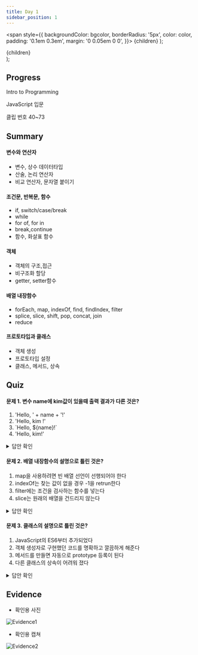 ---
title: Day 1
sidebar_position: 1
---

  <span
    style={{
      backgroundColor: bgcolor,
      borderRadius: '5px',
      color: color,
      padding: '0.1em 0.3em',
      margin: '0 0.05em 0 0',
    }}>
    {children}
  </span>
);

  <div style={{
        margin: '0 0 0.5em 0',
      }}>
    <span
      style={{
        backgroundColor: bgcolor,
        borderRadius: '5px',
        color: color,
        padding: '0.1em 0.3em',
      }}>
      {children}
    </span>
  </div>
);


## Progress
<Highlights bgcolor="#DB9509" color="#fff">Intro to Programming</Highlights>

<Highlights bgcolor="#4B0082" color="#fff">JavaScript 입문</Highlights> 

<Highlight bgcolor="#25c2a0" color="#fff">클립 번호</Highlight> 40~73


## Summary
#### 변수와 연산자
- 변수, 상수 데이터타입
- 산술, 논리 연산자
- 비교 연산자, 문자열 붙이기

<!-- [Details](https://yhole.notion.site/001-C-with-Visual-Studio-f32f93cb0321401f9ec389c5d1df5cc7) -->

#### 조건문, 반복문, 함수
- if, switch/case/break
- while
- for of, for in
- break,continue
- 함수, 화살표 함수

<!-- [Details](https://yhole.notion.site/002-c594763fcf1c4e35be9941f45d5015a5) -->

#### 객체
- 객체의 구조,접근
- 비구조화 할당
- getter, setter함수

<!-- [Details](https://yhole.notion.site/003-b2395f05a8724432b72dd3ebb0ef033a) -->

#### 배열 내장함수
- forEach, map, indexOf, find, findIndex, filter
- splice, slice, shift, pop, concat, join
- reduce

<!-- [Details](https://yhole.notion.site/004-d636247fc0cd415083e2ebb83ede9fd6) -->

#### 프로토타입과 클래스
- 객체 생성
- 프로토타입 설정
- 클래스, 메서드, 상속

<!-- [Details](https://yhole.notion.site/004-d636247fc0cd415083e2ebb83ede9fd6) -->

## Quiz
#### 문제 1. 변수 name에 kim값이 있을때 출력 결과가 다른 것은?
1. 'Hello, ' + name + '!'
2. 'Hello, kim !'
3. &#96;Hello, ${name}!&#96;	
4. 'Hello, kim!'

<details>
  <summary>
  답안 확인
  </summary>
  <ul class='quiz'>
    <li>②</li>
    <li>kim 과 ! 사이의 공백은 다른 선택지에서는 나타나지 않는다.</li>
  </ul>
</details>

#### 문제 2. 배열 내장함수의 설명으로 틀린 것은?
1. map을 사용하려면 빈 배열 선언이 선행되어야 한다
2. indexOf는 찾는 값이 없을 경우 -1을 retrun한다
3. filter에는 조건을 검사하는 함수를 넣는다
4. slice는 원래의 배열을 건드리지 않는다

<details>
  <summary>
  답안 확인
  </summary>
  <ul class='quiz'>
    <li>①</li>
    <li>map 의 파라미터로 변화함수를 줄 수 있고</li>
    <li>각 들어오는 값들을 변화함수에 넣고 반환한다</li>
  </ul>
</details>


#### 문제 3. 클래스의 설명으로 틀린 것은?
1. JavaScript의 ES6부터 추가되었다
2. 객체 생성자로 구현했던 코드를 명확하고 깔끔하게 해준다
3. 메서드를 만들면 자동으로 prototype 등록이 된다 
4. 다른 클래스의 상속이 어려워 졌다

<details>
  <summary>
  답안 확인
  </summary>
  <ul class='quiz'>
    <li>④</li>
    <li>클래스를 사용함으로 다른 클래스를 쉽게 상속 받는다</li>
    <li>extends 키워드를 사용, super()함수가 상속받은 클래스의 생성자를 가르킨다</li>
  </ul>
</details>

## Evidence
- 확인용 사진

![Evidence1](/img/ev/2주차/1-1.jpg)
- 확인용 캡쳐

![Evidence2](/img/ev/2주차/1-2.png)